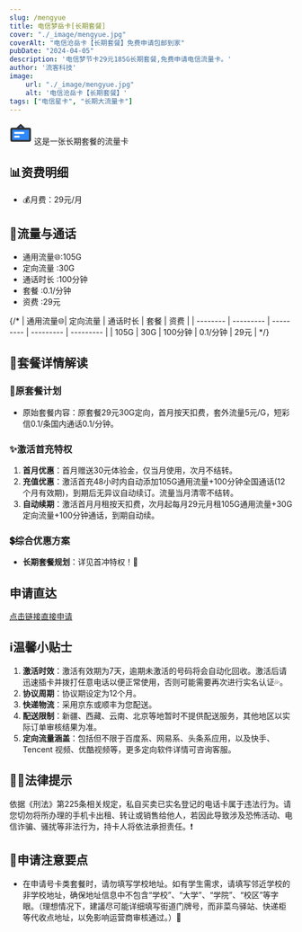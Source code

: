 ```yaml
---
slug: /mengyue
title: 电信梦岳卡[长期套餐]
cover: "./_image/mengyue.jpg"
coverAlt: "电信沧岳卡【长期套餐】免费申请包邮到家"
pubDate: "2024-04-05"
description: '电信梦节卡29元185G长期套餐,免费申请电信流量卡。'
author: '流客科技'
image:
    url: "./_image/mengyue.jpg"
    alt: '电信沧岳卡【长期套餐】'
tags: ["电信星卡", "长期大流量卡"]
---
```



<div class="bg-yellow-500 rounded-lg p-1 text-xl flex justify-start items-center pl-5 gap-3 my-5">
    <svg width="40" height="40" viewBox="0 0 48 48" fill="none" xmlns="http://www.w3.org/2000/svg"><rect x="4" y="15" width="40" height="26" rx="2" fill="#2F88FF" stroke="#333" stroke-width="4" stroke-linejoin="round"/><path d="M24 7L16 15H32L24 7Z" fill="#2F88FF" stroke="#333" stroke-width="4" stroke-linecap="round" stroke-linejoin="round"/><path d="M12 24H30" stroke="#FFF" stroke-width="4" stroke-linecap="round" stroke-linejoin="round"/><path d="M12 32H20" stroke="#FFF" stroke-width="4" stroke-linecap="round" stroke-linejoin="round"/></svg>
    <span>这是一张长期套餐的流量卡</span>
</div>


## 📊资费明细

- 💰月费：29元/月

## 🚀流量与通话

* 通用流量🌐:105G  
* 定向流量 :30G  
* 通话时长 :100分钟
* 套餐 :0.1/分钟
* 资费 :29元 

{/* | 通用流量🌐|  定向流量 | 通话时长 |     套餐   |     资费    |
| --------  |  --------- | --------- | --------- | ---------  |
|   105G   |      30G    |   100分钟   |  0.1/分钟 |    29元    | */}


## 🎁套餐详情解读
### 📡原套餐计划
- 原始套餐内容：原套餐29元30G定向，首月按天扣费，套外流量5元/G，短彩信0.1/条国内通话0.1/分钟。

### ✨激活首充特权
1. **首月优惠**：首月赠送30元体验金，仅当月使用，次月不结转。
2. **充值优惠**：激活首充48小时内自动添加105G通用流量+100分钟全国通话(12个月有效期)，到期后无异议自动续订。流量当月清零不结转。
3. **自动续期**：激活首月月租按天扣费，次月起每月29元月租105G通用流量+30G定向流量+100分钟通话，到期自动续。

### 💲综合优惠方案
- **长期套餐规划**：详见首冲特权！🎈

## 申请直达
[点击链接直接申请](https://haokawx.lot-ml.com/h5order/index?pudiD=542&userid=108186)

## ℹ️温馨小贴士
1. **激活时效**：激活有效期为7天，逾期未激活的号码将会自动化回收。激活后请迅速插卡并拨打任意电话以便正常使用，否则可能需要再次进行实名认证💦。
2. **协议周期**：协议期设定为12个月。
3. **快递物流**：采用京东或顺丰为您配送。
4. **配送限制**：新疆、西藏、云南、北京等地暂时不提供配送服务，其他地区以实际订单审核结果为准。
5. **定向流量涵盖**：包括但不限于百度系、网易系、头条系应用，以及快手、 Tencent 视频、优酷视频等，更多定向软件详情可咨询客服。

## 👮‍♂️法律提示
依据《刑法》第225条相关规定，私自买卖已实名登记的电话卡属于违法行为。请您切勿将所办理的手机卡出租、转让或销售给他人，若因此导致涉及恐怖活动、电信诈骗、骚扰等非法行为，持卡人将依法承担责任。❗️

## 📝申请注意要点
- 在申请号卡类套餐时，请勿填写学校地址。如有学生需求，请填写邻近学校的非学校地址，确保地址信息中不包含“学校”、“大学”、“学院”、“校区”等字眼。（理想情况下，建議尽可能详细填写街道门牌号，而非菜鸟驿站、快递柜等代收点地址，以免影响运营商审核通过。）📍

